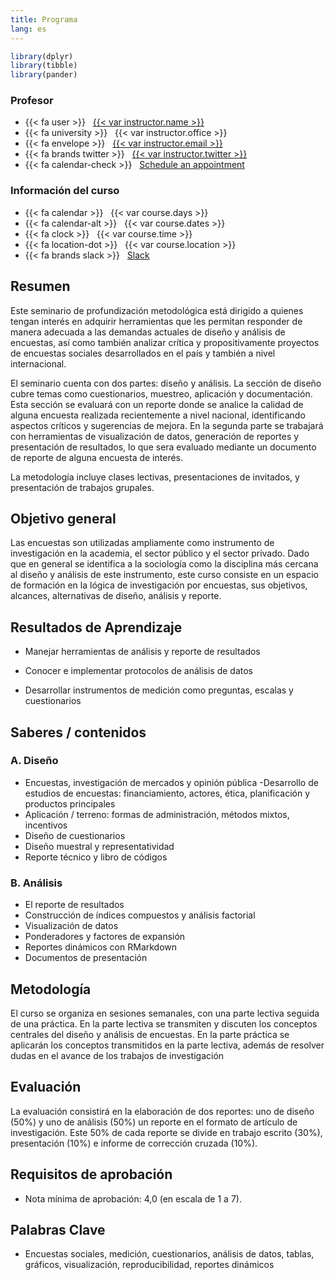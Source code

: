 ---
title: Programa
lang: es
---

```{r setup, message=FALSE, warning=FALSE, include=FALSE}
library(dplyr)
library(tibble)
library(pander)
```

::: {.grid .course-details .course-details-smaller}

::: {.g-col-6}
### Profesor

- {{< fa user >}} &nbsp; [{{< var instructor.name >}}]({{< var instructor.url >}})
- {{< fa university >}} &nbsp; {{< var instructor.office >}}
- {{< fa envelope >}} &nbsp; <a href="mailto:{{< var instructor.email >}}">{{< var instructor.email >}}</a>
- {{< fa brands twitter >}} &nbsp; [{{< var instructor.twitter >}}](https://www.twitter.com/{{< var instructor.twitter >}})
- {{< fa calendar-check >}} &nbsp; [Schedule an appointment]({{< var instructor.appointment_url >}})
:::

::: {.g-col-6}
### Información del curso

- {{< fa calendar >}} &nbsp; {{< var course.days >}}
- {{< fa calendar-alt >}} &nbsp; {{< var course.dates >}}
- {{< fa clock >}} &nbsp; {{< var course.time >}}
- {{< fa location-dot >}} &nbsp; {{< var course.location >}}
- {{< fa brands slack >}} &nbsp; [Slack]({{< var course.slack >}})
:::

:::

## Resumen

Este seminario de profundización metodológica está dirigido a quienes tengan interés en adquirir herramientas que les permitan responder de manera adecuada a las demandas actuales de diseño y análisis de encuestas, así como también analizar crítica y propositivamente proyectos de encuestas sociales desarrollados en el país y también a nivel internacional. 

El seminario cuenta con dos partes: diseño y análisis. La sección de diseño cubre temas como cuestionarios, muestreo, aplicación y documentación. Esta sección se evaluará con un reporte donde se analice la calidad de alguna encuesta realizada recientemente a nivel nacional, identificando aspectos críticos y sugerencias de mejora. En la segunda parte se trabajará con herramientas de visualización de datos, generación de reportes y presentación de resultados, lo que sera evaluado mediante un documento de reporte de alguna encuesta de interés.

La metodología incluye clases lectivas, presentaciones de invitados, y presentación de trabajos grupales.


## Objetivo general

Las encuestas son utilizadas ampliamente como instrumento de investigación en la academia, el sector público y el sector privado. Dado que en general se identifica a la sociología como la disciplina más cercana al diseño y análisis de este instrumento, este curso consiste en un espacio de formación en la lógica de investigación por encuestas, sus objetivos, alcances, alternativas de diseño, análisis y reporte.


## Resultados de Aprendizaje

- Manejar herramientas de análisis y reporte de resultados

- Conocer e implementar protocolos de análisis de datos

- Desarrollar instrumentos de medición como preguntas, escalas y cuestionarios


## Saberes / contenidos

### A. Diseño

- Encuestas, investigación de mercados y opinión pública
-Desarrollo de estudios de encuestas: financiamiento, actores, ética, planificación y productos principales
- Aplicación / terreno: formas de administración, métodos mixtos, incentivos
- Diseño de cuestionarios
- Diseño muestral y representatividad
- Reporte técnico y libro de códigos

### B. Análisis

- El reporte de resultados
- Construcción de índices compuestos y análisis factorial
- Visualización de datos
- Ponderadores y factores de expansión
- Reportes dinámicos con RMarkdown
- Documentos de presentación


## Metodología

El curso se organiza en sesiones semanales, con una parte lectiva seguida de una práctica. En la parte lectiva se transmiten y discuten los conceptos centrales del diseño y análisis de encuestas. En la parte práctica se aplicarán los conceptos transmitidos en la parte lectiva, además de resolver dudas en el avance de los trabajos de investigación

## Evaluación

La evaluación consistirá en la elaboración de dos reportes: uno de diseño (50%) y uno de análisis (50%) un reporte en el formato de artículo de investigación.  Este 50% de cada reporte se divide en trabajo escrito (30%), presentación (10%) e informe de corrección cruzada (10%).

## Requisitos de aprobación

- Nota mínima de aprobación: 4,0 (en escala de 1 a 7). 


## Palabras Clave 

- Encuestas sociales, medición, cuestionarios, análisis de datos, tablas, gráficos, visualización, reproducibilidad, reportes dinámicos

